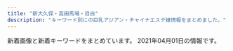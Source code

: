 ```yaml
---
title: "新大久保・高田馬場・目白"
description: "キーワード別にの巨乳アジアン・チャイナエステ嬢情報をまとめました。"
---
```


新着画像と新着キーワードをまとめています。
2021年04月01日の情報です。

<DmmAffiliateIns />
<KeywordTable
  shops={
    [
    {
        "url": "https://www.cocoro556.in/",
        "keywords": {
            "E": 1,
            "C": 21
        },
        "name": "COCORO",
        "station": "JR\u5927\u4e45\u4fdd\u99c5\u5317\u53e3",
        "img_links": [
            "https://www.cocoro556.in/img/material/p3_1_t1.png",
            "https://www.cocoro556.in/img/material/pd_st3.png",
            "https://www.cocoro556.in/img/girl/main/smain163122954962968a79edd4eae79b844b9988.jpg",
            "https://www.cocoro556.in/img/material/noimg_b.jpg",
            "https://www.cocoro556.in/img/material/pd_st2.png",
            "https://www.cocoro556.in/img/material/p2_t2_sub_m1_3.png",
            "https://www.cocoro556.in/img/material/photost3rev1.png",
            "https://www.cocoro556.in/img/girl/thumb/smain126142f85375ac3eb532582567360874d2d6.jpg",
            "https://www.cocoro556.in/img/girl/list/slist144346e3df3ff1cef1386c89c6ba9e9f72e.jpg",
            "https://www.cocoro556.in/img/material/pageheaderimg4.jpg",
            "https://www.cocoro556.in/img/girl/list/slist142b75436b0012f83588e08b8d8eb48c8c2.jpg",
            "https://www.cocoro556.in/img/girl/main/smain126142f85375ac3eb532582567360874d2d6.jpg",
            "https://www.cocoro556.in/img/camp/camp20210401.jpg",
            "https://www.cocoro556.in/img/material/gm3_rollout.png",
            "https://www.cocoro556.in/img/material/gm2_rollover.png",
            "https://www.cocoro556.in/img/material/leftinfo.png",
            "https://www.cocoro556.in/img/material/p6_t3_subt1.png",
            "https://www.cocoro556.in/img/material/gm3_rollover.png",
            "https://www.cocoro556.in/img/girl/list/slist146f806d031a1244ccfaa8b4d307f6ef6d7.jpg",
            "https://www.cocoro556.in/img/material/photost5.png",
            "https://www.cocoro556.in/img/material/gm5_rollout.png",
            "https://www.cocoro556.in/img/material/p2_t2_subt2.png",
            "https://www.cocoro556.in/img/material/p2_t2_subt4_m1.png",
            "https://www.cocoro556.in/img/material/p2_t2_sub_m1_2.png",
            "https://www.cocoro556.in/img/material/age_rollout.png",
            "https://www.cocoro556.in/img/girl/thumb/smain1543ab2e0ee9f9fde8103e9fe80e33b07761.jpg",
            "https://www.cocoro556.in/img/girl/list/slist149773ceed1a7cd35919e9c6866285fb943.jpg",
            "https://www.cocoro556.in/img/material/noimg_m.jpg",
            "https://www.cocoro556.in/img/girl/thumb/smain1461f806d031a1244ccfaa8b4d307f6ef6d7.jpg",
            "https://www.cocoro556.in/img/material/gm1_rollover.png",
            "https://www.cocoro556.in/img/material/top_t2.png",
            "https://www.cocoro556.in/img/material/photost7.png",
            "https://www.cocoro556.in/img/material/p2_t2.png",
            "https://www.cocoro556.in/img/girl/main/smain1441346e3df3ff1cef1386c89c6ba9e9f72e.jpg",
            "https://www.cocoro556.in/img/material/p6_t2.png",
            "https://www.cocoro556.in/img/material/top_t3_subt1.png",
            "https://www.cocoro556.in/img/girl/thumb/smain164135ee9e4407f412c3d2708030a189f1c0.jpg",
            "https://www.cocoro556.in/img/material/accminimgrev1.jpg",
            "https://www.cocoro556.in/img/material/photost2rev1.png",
            "https://www.cocoro556.in/img/girl/list/slist12642f85375ac3eb532582567360874d2d6.jpg",
            "https://www.cocoro556.in/img/material/pd_number.png",
            "https://www.cocoro556.in/img/girl/thumb/smain1442346e3df3ff1cef1386c89c6ba9e9f72e.jpg",
            "https://www.cocoro556.in/img/girl/thumb/smain1441346e3df3ff1cef1386c89c6ba9e9f72e.jpg",
            "https://www.cocoro556.in/img/material/photost4rev1.png",
            "https://www.cocoro556.in/img/material/p6_t1.png",
            "https://www.cocoro556.in/img/girl/main/smain1461f806d031a1244ccfaa8b4d307f6ef6d7.jpg",
            "https://www.cocoro556.in/img/material/p6_t3.png",
            "https://www.cocoro556.in/img/material/top_t3_imgrev1.jpg",
            "https://www.cocoro556.in/img/girl/thumb/smain1421b75436b0012f83588e08b8d8eb48c8c2.jpg",
            "https://www.cocoro556.in/img/girl/main/smain164135ee9e4407f412c3d2708030a189f1c0.jpg",
            "https://www.cocoro556.in/img/material/gm5_rollover.png",
            "https://www.cocoro556.in/img/girl/main/smain1421b75436b0012f83588e08b8d8eb48c8c2.jpg",
            "https://www.cocoro556.in/img/girl/thumb/smain126332fd72809eba38056753c1720b05d8d5.jpg",
            "https://www.cocoro556.in/img/material/p5_t1.png",
            "https://www.cocoro556.in/img/material/mobilesite.png",
            "https://www.cocoro556.in/img/girl/thumb/smain1462f806d031a1244ccfaa8b4d307f6ef6d7.jpg",
            "https://www.cocoro556.in/img/girl/thumb/smain1542a1f8e548a2959236fdd0e7abcde80ac7.jpg",
            "https://www.cocoro556.in/img/girl/thumb/smain1423ae12bc52cc115b3190fbe6a84a8ffa74.jpg",
            "https://www.cocoro556.in/img/girl/main/smain1541a1f8e548a2959236fdd0e7abcde80ac7.jpg",
            "https://www.cocoro556.in/img/material/top_t4.png",
            "https://www.cocoro556.in/img/girl/thumb/smain1491773ceed1a7cd35919e9c6866285fb943.jpg",
            "https://www.cocoro556.in/img/material/pd_st1.png",
            "https://www.cocoro556.in/img/material/photost1.png",
            "https://www.cocoro556.in/img/material/p2_t2_subt1.png",
            "https://www.cocoro556.in/img/material/gm2_rollout.png",
            "https://www.cocoro556.in/img/material/p3_t1.png",
            "https://www.cocoro556.in/img/material/p2_t2_subt5_m1.png",
            "https://www.cocoro556.in/img/material/p6_t2_subt1.png",
            "https://www.cocoro556.in/img/material/gm6_rollover.png",
            "https://www.cocoro556.in/img/material/p2_t2_subt4.png",
            "https://www.cocoro556.in/img/material/noimg_s.jpg",
            "https://www.cocoro556.in/img/girl/thumb/smain1422b75436b0012f83588e08b8d8eb48c8c2.jpg",
            "https://www.cocoro556.in/img/material/photost6.png",
            "https://www.cocoro556.in/img/material/p2_t2_sub_m1_1.png",
            "https://www.cocoro556.in/img/material/ftel.png",
            "https://www.cocoro556.in/img/material/pageheaderimg1.jpg",
            "https://www.cocoro556.in/img/material/gm1_rollout.png",
            "https://www.cocoro556.in/img/girl/list/slist16435ee9e4407f412c3d2708030a189f1c0.jpg",
            "https://www.cocoro556.in/img/girl/list/slist16322954962968a79edd4eae79b844b9988.jpg",
            "https://www.cocoro556.in/img/material/gm6_rollout.png",
            "https://www.cocoro556.in/img/camp/camp20200426sub.jpg",
            "https://www.cocoro556.in/img/girl/main/smain1491773ceed1a7cd35919e9c6866285fb943.jpg",
            "https://www.cocoro556.in/img/girl/thumb/smain126242f85375ac3eb532582567360874d2d6.jpg",
            "https://www.cocoro556.in/img/girl/thumb/smain14922dea5bdda380e76839c012ab24bd9f82.jpg",
            "https://www.cocoro556.in/img/girl/thumb/smain14634879628e490d1ecf1cd7a9d727569f95.jpg",
            "https://www.cocoro556.in/img/material/p2_t2_subt3.png",
            "https://www.cocoro556.in/img/girl/thumb/smain1443346e3df3ff1cef1386c89c6ba9e9f72e.jpg",
            "https://www.cocoro556.in/img/girl/thumb/smain1541a1f8e548a2959236fdd0e7abcde80ac7.jpg",
            "https://www.cocoro556.in/img/material/p2_t2_subt5.png",
            "https://www.cocoro556.in/img/material/top_t3.png",
            "https://www.cocoro556.in/img/material/gm4_rollout.png",
            "https://www.cocoro556.in/img/girl/list/slist154a1f8e548a2959236fdd0e7abcde80ac7.jpg",
            "https://www.cocoro556.in/img/material/pageheaderimg2.jpg",
            "https://www.cocoro556.in/img/material/pageheaderimg3.jpg",
            "https://www.cocoro556.in/img/material/p2_t2_subt5_m2.png",
            "https://www.cocoro556.in/img/girl/thumb/smain1493773ceed1a7cd35919e9c6866285fb943.jpg",
            "https://www.cocoro556.in/img/girl/thumb/smain163122954962968a79edd4eae79b844b9988.jpg",
            "https://www.cocoro556.in/img/material/top_t1.png"
        ]
    },
    {
        "station": "JR\u5927\u4e45\u4fdd\u99c5\u5317\u53e3",
        "url": "http://aes-treat.com/",
        "keywords": {
            "C": 35
        },
        "name": "Lovely Heart \u5927\u4e45\u4fdd\u5225\u9928",
        "img_links": [
            "http://aes-treat.com/img/ttl_sister.png",
            "http://aes-treat.com/scdl/staff/10941mb.jpg",
            "http://aes-treat.com/scdl/staff/11111mb.jpg",
            "http://aes-treat.com/img/system/campaign.jpg",
            "http://aes-treat.com/scdl/staff/11041.jpg",
            "http://aes-treat.com/scdl/staff/10842.jpg",
            "http://aes-treat.com/scdl/staff/10771.jpg",
            "http://aes-treat.com/scdl/staff/11101mb.jpg",
            "http://aes-treat.com/scdl/staff/10811.jpg",
            "http://aes-treat.com/scdl/staff/10891.jpg",
            "http://aes-treat.com/scdl/staff/10171.jpg",
            "http://aes-treat.com/pic/top2.jpg",
            "http://aes-treat.com/scdl/staff/11171mb.jpg",
            "http://aes-treat.com/scdl/staff/11121.jpg",
            "http://aes-treat.com/scdl/staff/11081.jpg",
            "http://aes-treat.com/scdl/staff/10721mb.jpg",
            "http://aes-treat.com/scdl/staff/11051mb.jpg",
            "http://aes-treat.com/img/ttl_mobile.jpg",
            "http://aes-treat.com/scdl/staff/11151mb.jpg",
            "http://aes-treat.com/scdl/staff/10811mb.jpg",
            "http://aes-treat.com/scdl/staff/10771mb.jpg",
            "http://aes-treat.com/scdl/staff/10861mb.jpg",
            "http://aes-treat.com/scdl/staff/11161mb.jpg",
            "http://aes-treat.com/scdl/staff/11131mb.jpg",
            "http://aes-treat.com/scdl/staff/10861.jpg",
            "http://aes-treat.com/scdl/staff/10721.jpg",
            "http://aes-treat.com/scdl/staff/10971.jpg",
            "http://aes-treat.com/img/ttl_attbnr.jpg",
            "http://aes-treat.com/scdl/staff/10171mb.jpg",
            "http://aes-treat.com/scdl/staff/11162.jpg",
            "http://aes-treat.com/scdl/staff/10681.jpg",
            "http://aes-treat.com/scdl/staff/10651mb.jpg",
            "http://aes-treat.com/img/ttl_staff.png",
            "http://aes-treat.com/scdl/staff/10651.jpg",
            "http://aes-treat.com/scdl/staff/10901mb.jpg",
            "http://aes-treat.com/pic/head.jpg",
            "http://aes-treat.com/scdl/staff/11131.jpg",
            "http://aes-treat.com/scdl/staff/11091mb.jpg",
            "http://aes-treat.com/img/ttl_nouka.jpg",
            "http://aes-treat.com/scdl/staff/11111.jpg",
            "http://aes-treat.com/scdl/staff/11101.jpg",
            "http://aes-treat.com/scdl/staff/11081mb.jpg",
            "http://aes-treat.com/scdl/staff/11051.jpg",
            "http://aes-treat.com/scdl/staff/10902.jpg",
            "http://aes-treat.com/scdl/staff/11041mb.jpg",
            "http://aes-treat.com/scdl/staff/10971mb.jpg",
            "http://aes-treat.com/scdl/staff/10941.jpg",
            "http://aes-treat.com/i/files/homeimg.jpg",
            "http://aes-treat.com/img/ttl_att.png",
            "http://aes-treat.com/scdl/staff/11151.jpg",
            "http://aes-treat.com/scdl/staff/11091.jpg",
            "http://aes-treat.com/scdl/staff/10981mb.jpg",
            "http://aes-treat.com/scdl/staff/10841.jpg",
            "http://aes-treat.com/scdl/staff/10841mb.jpg",
            "http://aes-treat.com/scdl/staff/11161.jpg",
            "http://aes-treat.com/scdl/staff/10891mb.jpg",
            "http://aes-treat.com/scdl/staff/10681mb.jpg",
            "http://aes-treat.com/scdl/staff/10972.jpg",
            "http://aes-treat.com/scdl/staff/11171.jpg",
            "http://aes-treat.com/pic/top1.jpg",
            "http://aes-treat.com/scdl/staff/10901.jpg",
            "http://aes-treat.com/scdl/staff/11121mb.jpg",
            "http://aes-treat.com/scdl/staff/10981.jpg"
        ]
    },
    {
        "station": "JR\u5927\u4e45\u4fdd\u99c5\u5317\u53e3",
        "img_links": [],
        "name": "Rabenda\u30fb\u30e9\u30d9\u30f3\u30c0\u30fc",
        "keywords": {},
        "url": "http://gogonoheya.ies.fun/"
    },
    {
        "name": "\u82b1",
        "url": "https://est-hana.com/",
        "img_links": [
            "https://est-hana.com/img/girl/pickup/pickup20141227182613.jpeg",
            "https://est-hana.com/img/material/day.png",
            "https://est-hana.com/img/material/massa_t1.png",
            "https://est-hana.com/img/material/detailwaku.png",
            "https://est-hana.com/img/material/massap3.jpg",
            "https://est-hana.com/img/whatnew/20200304.jpg",
            "https://est-hana.com/img/material/age.png",
            "https://est-hana.com/img/material/sys_etc.png",
            "https://est-hana.com/img/material/sys_option.png",
            "https://est-hana.com/img/girl/list/slist19053cc33bb85f739f63e84c2ae2c41c2eb.jpg",
            "https://est-hana.com/img/girl/main/s86_1.jpg",
            "https://est-hana.com/img/material/line1.png",
            "https://est-hana.com/img/girl/thumb/smain1911ec56c0d5cc68365ea11e2e52a40272d8.jpg",
            "https://est-hana.com/img/girl/thumb/smain1931e3a7504f14e2050f14cb6782d72bb46c.jpg",
            "https://est-hana.com/img/whatnew/20200401min60.jpg",
            "https://est-hana.com/img/material/gm2_rollout.png",
            "https://est-hana.com/img/girl/list/s173_face.jpg",
            "https://est-hana.com/img/girl/thumb/smain19725e2ed7efe2de621955e09d12295a13ee.jpg",
            "https://est-hana.com/img/material/staff_t1rev1.png",
            "https://est-hana.com/img/girl/pickup/topgirl20140510202547.png",
            "https://est-hana.com/img/girl/thumb/smain1871110bf62c88dcefca310cdc127f9b11f2.jpg",
            "https://est-hana.com/img/girl/pickup/topgirl20180908131653.png",
            "https://est-hana.com/img/girl/list/slist2012ba9beda1a19f1ba57dcc87485d57321.jpg",
            "https://est-hana.com/img/girl/list/sface19753ce52e0264e81a8a42e5d3c84dd833e.jpg",
            "https://est-hana.com/img/girl/list/slist187110f9d5212fd19d8b8410ec6bff294e6.jpg",
            "https://est-hana.com/img/girl/pickup/topgirl20141227182718.png",
            "https://est-hana.com/img/material/photorenew3.jpg",
            "https://est-hana.com/img/girl/pickup/topgirl20161016054301.png",
            "https://est-hana.com/img/girl/pickup/pickup20190227121102.jpg",
            "https://est-hana.com/img/girl/pickup/pickup20190121202926.jpg",
            "https://est-hana.com/img/girl/thumb/s139_1.jpg",
            "https://est-hana.com/img/girl/thumb/smain184249673a0eecbfdaab27d1a016ce6f4281.jpg",
            "https://est-hana.com/img/girl/thumb/s77_3.jpg",
            "https://est-hana.com/img/girl/list/s139_face.jpg",
            "https://est-hana.com/img/girl/list/s75_list.jpg",
            "https://est-hana.com/img/material/sframe2014.png",
            "https://est-hana.com/img/girl/list/slist18449673a0eecbfdaab27d1a016ce6f4281.jpg",
            "https://est-hana.com/img/material/photorenew1.jpg",
            "https://est-hana.com/img/material/sys_course1_rev2.png",
            "https://est-hana.com/img/girl/thumb/smain1913da4fa2da2e801312734721e1a44d8e19.jpg",
            "https://est-hana.com/img/material/photorenew2rev1.jpg",
            "https://est-hana.com/img/girl/thumb/s77_1.jpg",
            "https://est-hana.com/img/girl/main/smain1871110bf62c88dcefca310cdc127f9b11f2.jpg",
            "https://est-hana.com/img/girl/list/s139_list.jpg",
            "https://est-hana.com/img/material/massap5.jpg",
            "https://est-hana.com/img/girl/pickup/pickup20191214162524.jpg",
            "https://est-hana.com/img/material/top_twitter.png",
            "https://est-hana.com/img/girl/thumb/smain193281777917c863b2cd265723b9cb5a3c32.jpg",
            "https://est-hana.com/img/girl/thumb/smain1901e7f2a11706f93c08ab1eb76c57c0a501.jpg",
            "https://est-hana.com/img/girl/thumb/smain1902e7f2a11706f93c08ab1eb76c57c0a501.jpg",
            "https://est-hana.com/img/girl/list/slist19753ce52e0264e81a8a42e5d3c84dd833e.jpg",
            "https://est-hana.com/img/girl/thumb/s173_2.jpg",
            "https://est-hana.com/img/material/m4.png",
            "https://est-hana.com/img/girl/main/s139_1.jpg",
            "https://est-hana.com/img/girl/list/sface18449673a0eecbfdaab27d1a016ce6f4281.jpg",
            "https://est-hana.com/img/girl/thumb/s173_1.jpg",
            "https://est-hana.com/img/girl/main/s180_1.jpg",
            "https://est-hana.com/img/material/sys_course2_rev2.png",
            "https://est-hana.com/img/girl/list/s163_face.jpg",
            "https://est-hana.com/img/material/returnbtn.png",
            "https://est-hana.com/img/girl/list/s86_list.jpg",
            "https://est-hana.com/img/girl/list/s163_list.jpg",
            "https://est-hana.com/img/girl/list/slist8365230fc40840a020ba3ed47600db4b4a.jpg",
            "https://est-hana.com/img/material/month.png",
            "https://est-hana.com/img/girl/main/s163_1.jpg",
            "https://est-hana.com/img/material/top_t2.png",
            "https://est-hana.com/img/material/gm4_rollout.png",
            "https://est-hana.com/img/girl/list/s173_list.jpg",
            "https://est-hana.com/img/girl/thumb/smain1891e9ae2d8752cd8b9474ebd62df9909f9b.jpg",
            "https://est-hana.com/img/girl/list/s75_face.jpg",
            "https://est-hana.com/img/material/massap7.jpg",
            "https://est-hana.com/img/girl/list/sface199a8b144d9cbd006fc9dffdf23ad77de07.jpg",
            "https://est-hana.com/img/material/gm3_rollout.png",
            "https://est-hana.com/img/girl/thumb/s86_1.jpg",
            "https://est-hana.com/img/girl/thumb/smain2011f76f2060b2832bbbbc9d7dcf4a818dfe.jpg",
            "https://est-hana.com/img/girl/thumb/s180_1.jpg",
            "https://est-hana.com/img/girl/pickup/topgirl20140502225842.png",
            "https://est-hana.com/img/girl/list/s77_list.jpg",
            "https://est-hana.com/img/material/d1.png",
            "https://est-hana.com/img/girl/main/s77_1.jpg",
            "https://est-hana.com/img/girl/list/sface187386757ea62d773ca58e2457fc23b8e13.jpg",
            "https://est-hana.com/img/material/systme_t1.png",
            "https://est-hana.com/img/whatnew/20200401_mask.jpg",
            "https://est-hana.com/img/girl/list/s86_face.jpg",
            "https://est-hana.com/img/girl/pickup/topgirl20190528141109.png",
            "https://est-hana.com/img/girl/list/sface190e7f2a11706f93c08ab1eb76c57c0a501.jpg",
            "https://est-hana.com/img/girl/list/slist189e9ae2d8752cd8b9474ebd62df9909f9b.jpg",
            "https://est-hana.com/img/material/top_t2_img_rev2.jpg",
            "https://est-hana.com/img/girl/list/s88_list.jpg",
            "https://est-hana.com/img/girl/pickup/topgirl20180308214256.png",
            "https://est-hana.com/img/girl/thumb/s163_1.jpg",
            "https://est-hana.com/img/material/photorenew5.jpg",
            "https://est-hana.com/img/girl/main/smain1891e9ae2d8752cd8b9474ebd62df9909f9b.jpg",
            "https://est-hana.com/img/girl/main/s75_1.jpg",
            "https://est-hana.com/img/girl/pickup/pickup20181218104555.jpg",
            "https://est-hana.com/img/girl/pickup/pickup20190118192153.jpg",
            "https://est-hana.com/img/material/massap4.jpg",
            "https://est-hana.com/img/camp/camp20210401.png",
            "https://est-hana.com/img/material/top_t5.png",
            "https://est-hana.com/img/girl/list/sface201dc74ab8dea78d771771d5fda7bccc989.jpg",
            "https://est-hana.com/img/girl/list/slist191ec56c0d5cc68365ea11e2e52a40272d8.jpg",
            "https://est-hana.com/img/material/hosi5.png",
            "https://est-hana.com/img/girl/list/s77_face.jpg",
            "https://est-hana.com/img/material/w4.png",
            "https://est-hana.com/img/material/sys_course3_rev1.png",
            "https://est-hana.com/img/girl/thumb/smain197153ce52e0264e81a8a42e5d3c84dd833e.jpg",
            "https://est-hana.com/img/girl/thumb/s88_1.jpg",
            "https://est-hana.com/img/girl/list/s180_face.jpg",
            "https://est-hana.com/img/girl/main/smain1931e3a7504f14e2050f14cb6782d72bb46c.jpg",
            "https://est-hana.com/img/girl/main/s173_1.jpg",
            "https://est-hana.com/img/girl/main/smain1911ec56c0d5cc68365ea11e2e52a40272d8.jpg",
            "https://est-hana.com/img/girl/pickup/pickup20180830201105.jpg",
            "https://est-hana.com/img/girl/list/slist193a69a1a063a3159e298d18b691542266d.jpg",
            "https://est-hana.com/img/girl/pickup/pickup20190528135649.jpg",
            "https://est-hana.com/img/material/top_t6.png",
            "https://est-hana.com/img/material/gm5_rollout.png",
            "https://est-hana.com/img/girl/thumb/s75_1.jpg",
            "https://est-hana.com/img/girl/main/smain184149673a0eecbfdaab27d1a016ce6f4281.jpg",
            "https://est-hana.com/img/material/gm6_rollout.png",
            "https://est-hana.com/img/material/topflashimg1.jpg",
            "https://est-hana.com/img/material/accsess_station.png",
            "https://est-hana.com/img/material/gm1_rollout.png",
            "https://est-hana.com/img/girl/list/sface189e9ae2d8752cd8b9474ebd62df9909f9b.jpg",
            "https://est-hana.com/img/material/top_t4.png",
            "https://est-hana.com/img/material/top_t3.png",
            "https://est-hana.com/img/girl/thumb/smain18725b09cd881b1f036f9f4970616c10b474.jpg",
            "https://est-hana.com/img/girl/list/slist110d5ce8a5906e2cdaf90af47c9395e0dff.jpg",
            "https://est-hana.com/img/material/massap1.jpg",
            "https://est-hana.com/img/girl/list/slist199a8b144d9cbd006fc9dffdf23ad77de07.jpg",
            "https://est-hana.com/img/girl/thumb/smain184149673a0eecbfdaab27d1a016ce6f4281.jpg",
            "https://est-hana.com/img/girl/list/sface8365230fc40840a020ba3ed47600db4b4a.jpg",
            "https://est-hana.com/img/material/massap6.jpg",
            "https://est-hana.com/img/girl/thumb/smain1912da4fa2da2e801312734721e1a44d8e19.jpg",
            "https://est-hana.com/img/material/staffdetail_t1.png",
            "https://est-hana.com/img/material/hosi4.png",
            "https://est-hana.com/img/girl/pickup/pickup20180526173711.jpg",
            "https://est-hana.com/img/girl/main/smain1901e7f2a11706f93c08ab1eb76c57c0a501.jpg",
            "https://est-hana.com/img/material/systme_t2.png",
            "https://est-hana.com/img/girl/pickup/pickup20191208191053.jpg",
            "https://est-hana.com/img/girl/main/s88_1.jpg",
            "https://est-hana.com/img/material/massap2.jpg",
            "https://est-hana.com/img/girl/list/sface110404ef9fc79e2a0a04d64b621c22a0c77.jpg",
            "https://est-hana.com/img/girl/pickup/topgirl20180526173824.png",
            "https://est-hana.com/img/girl/main/smain197153ce52e0264e81a8a42e5d3c84dd833e.jpg",
            "https://est-hana.com/img/girl/pickup/pickup20190118192257.jpg",
            "https://est-hana.com/img/material/infopanel.png",
            "https://est-hana.com/img/girl/list/sface191ec56c0d5cc68365ea11e2e52a40272d8.jpg",
            "https://est-hana.com/img/girl/thumb/s77_2.jpg",
            "https://est-hana.com/img/material/photorenew4.jpg",
            "https://est-hana.com/img/material/staff_t1.png",
            "https://est-hana.com/img/girl/list/s180_list.jpg",
            "https://est-hana.com/img/girl/main/smain2011f76f2060b2832bbbbc9d7dcf4a818dfe.jpg",
            "https://est-hana.com/img/material/click_tel_btn.png",
            "https://est-hana.com/img/girl/list/s88_face.jpg",
            "https://est-hana.com/img/material/accsess_picter2.jpg",
            "https://est-hana.com/img/girl/list/sface193e3a7504f14e2050f14cb6782d72bb46c.jpg"
        ],
        "keywords": {
            "C": 39,
            "E": 5
        },
        "station": "JR\u5927\u4e45\u4fdd\u99c5\u5317\u53e3"
    },
    {
        "url": "http://angel.este.work/",
        "station": "JR\u9ad8\u7530\u99ac\u5834\u99c5",
        "keywords": {
            "C": 17,
            "D": 5,
            "83": 17,
            "E": 7,
            "86": 7,
            "95": 1,
            "87": 5
        },
        "name": "Angel",
        "img_links": [
            "http://angel.este.work/top-img04.png",
            "http://angel.este.work/2/uploadimg/1600260826.jpg",
            "http://angel.este.work/top-img01b.png",
            "http://angel.este.work/2/uploadimg/1616465485.jpg",
            "http://angel.este.work/tel_header.png",
            "http://angel.este.work/tel_footer.png",
            "http://angel.este.work/call.png",
            "http://angel.este.work/1.jpg",
            "http://angel.este.work/2/uploadimg/1616465524.jpg",
            "http://angel.este.work/4.jpg",
            "http://angel.este.work/top-img01a.png",
            "http://angel.este.work/2.jpg",
            "http://angel.este.work/top-img01.png",
            "http://angel.este.work/2/uploadimg/1599833697.jpg",
            "http://angel.este.work/3.jpg"
        ]
    },
    {
        "station": "JR\u9ad8\u7530\u99ac\u5834\u99c5\u65e9\u7a32\u7530\u53e3",
        "img_links": [
            "http://familiar.ests.jp/images/s_link.png",
            "http://familiar.ests.jp/images/staff_bj1s.png",
            "http://familiar.ests.jp/images/top.jpg",
            "http://familiar.ests.jp/images/s_staff.png",
            "http://familiar.ests.jp/photos/sites/33/2020/10/2020101409554799.jpg",
            "http://familiar.ests.jp/photos/sites/33/2019/07/2019073009094778.jpg",
            "http://familiar.ests.jp/images/acc.png",
            "http://familiar.ests.jp/photos/sites/33/2019/09/2019092318545965.jpg",
            "http://familiar.ests.jp/photos/sites/33/2019/09/2019092718570723.jpg",
            "http://familiar.ests.jp/images/bian.jpg",
            "http://familiar.ests.jp/images/news.png",
            "http://familiar.ests.jp/images/info.png",
            "http://familiar.ests.jp/images/service.jpg",
            "http://familiar.ests.jp/photos/sites/33/2020/10/2020101901153954.jpg",
            "http://familiar.ests.jp/images/s_service.png",
            "http://familiar.ests.jp/photos/sites/33/2019/09/2019092718554568.jpg",
            "http://familiar.ests.jp/images/staff_bj4s.png",
            "http://familiar.ests.jp/images/mobile.jpg",
            "http://familiar.ests.jp/images/nei_bj1.png"
        ],
        "keywords": {
            "86": 3,
            "83": 3,
            "C": 18
        },
        "url": "http://familiar.ests.jp/",
        "name": "\u99ac\u5834one"
    },
    {
        "name": "Lovely Heart",
        "keywords": {
            "C": 35
        },
        "img_links": [
            "http://aes-salon.com/scdl/staff/10661mb.jpg",
            "http://aes-salon.com/scdl/staff/10601mb.jpg",
            "http://aes-salon.com/scdl/staff/10561mb.jpg",
            "http://aes-salon.com/scdl/staff/10341.jpg",
            "http://aes-salon.com/pic/top1.jpg",
            "http://aes-salon.com/scdl/staff/10563.jpg",
            "http://aes-salon.com/scdl/staff/10411.jpg",
            "http://aes-salon.com/img/access/road1.jpg",
            "http://aes-salon.com/scdl/staff/10471mb.jpg",
            "http://aes-salon.com/scdl/staff/10461mb.jpg",
            "http://aes-salon.com/scdl/staff/10681mb.jpg",
            "http://aes-salon.com/scdl/staff/10091.jpg",
            "http://aes-salon.com/scdl/staff/10342.jpg",
            "http://aes-salon.com/scdl/staff/10641mb.jpg",
            "http://aes-salon.com/scdl/staff/10651.jpg",
            "http://aes-salon.com/scdl/staff/10651mb.jpg",
            "http://aes-salon.com/scdl/staff/10621mb.jpg",
            "http://aes-salon.com/scdl/staff/10291mb.jpg",
            "http://aes-salon.com/scdl/staff/10601.jpg",
            "http://aes-salon.com/scdl/staff/10502.jpg",
            "http://aes-salon.com/scdl/staff/10693.jpg",
            "http://aes-salon.com/scdl/staff/10121.jpg",
            "http://aes-salon.com/img/ttl_nouka.jpg",
            "http://aes-salon.com/scdl/staff/10291.jpg",
            "http://aes-salon.com/scdl/staff/10562.jpg",
            "http://aes-salon.com/scdl/staff/10621.jpg",
            "http://aes-salon.com/scdl/staff/10692.jpg",
            "http://aes-salon.com/scdl/staff/10412.jpg",
            "http://aes-salon.com/scdl/staff/10091mb.jpg",
            "http://aes-salon.com/scdl/staff/10082.jpg",
            "http://aes-salon.com/scdl/staff/10121mb.jpg",
            "http://aes-salon.com/scdl/staff/10641.jpg",
            "http://aes-salon.com/scdl/staff/10461.jpg",
            "http://aes-salon.com/img/ttl_sister.png",
            "http://aes-salon.com/img/access/roaddm.png",
            "http://aes-salon.com/scdl/staff/10511.jpg",
            "http://aes-salon.com/pic/top2.jpg",
            "http://aes-salon.com/img/ttl_staff.png",
            "http://aes-salon.com/scdl/staff/10441mb.jpg",
            "http://aes-salon.com/scdl/staff/10351.jpg",
            "http://aes-salon.com/scdl/staff/10341mb.jpg",
            "http://aes-salon.com/scdl/staff/10292.jpg",
            "http://aes-salon.com/scdl/staff/10511mb.jpg",
            "http://aes-salon.com/scdl/staff/10092.jpg",
            "http://aes-salon.com/pic/head.jpg",
            "http://aes-salon.com/scdl/staff/10501mb.jpg",
            "http://aes-salon.com/scdl/staff/10472.jpg",
            "http://aes-salon.com/scdl/staff/10602.jpg",
            "http://aes-salon.com/img/ttl_attbnr.jpg",
            "http://aes-salon.com/scdl/staff/10411mb.jpg",
            "http://aes-salon.com/scdl/staff/10591mb.jpg",
            "http://aes-salon.com/img/access/road3.jpg",
            "http://aes-salon.com/scdl/staff/10561.jpg",
            "http://aes-salon.com/scdl/staff/10671mb.jpg",
            "http://aes-salon.com/img/ttl_bekan.jpg",
            "http://aes-salon.com/scdl/staff/10631.jpg",
            "http://aes-salon.com/img/access/road2.jpg",
            "http://aes-salon.com/scdl/staff/10471.jpg",
            "http://aes-salon.com/scdl/staff/10691mb.jpg",
            "http://aes-salon.com/scdl/staff/10081mb.jpg",
            "http://aes-salon.com/scdl/staff/10501.jpg",
            "http://aes-salon.com/img/ttl_att.png",
            "http://aes-salon.com/scdl/staff/10571.jpg",
            "http://aes-salon.com/scdl/staff/10691.jpg",
            "http://aes-salon.com/scdl/staff/10122.jpg",
            "http://aes-salon.com/scdl/staff/10681.jpg",
            "http://aes-salon.com/scdl/staff/10592.jpg",
            "http://aes-salon.com/img/access/road4.jpg",
            "http://aes-salon.com/scdl/staff/10661.jpg",
            "http://aes-salon.com/img/ttl_mobile.jpg",
            "http://aes-salon.com/img/system/campaign.jpg",
            "http://aes-salon.com/scdl/staff/10462.jpg",
            "http://aes-salon.com/scdl/staff/10671.jpg",
            "http://aes-salon.com/scdl/staff/10081.jpg",
            "http://aes-salon.com/scdl/staff/10631mb.jpg",
            "http://aes-salon.com/scdl/staff/10083.jpg",
            "http://aes-salon.com/scdl/staff/10694.jpg",
            "http://aes-salon.com/scdl/staff/10571mb.jpg",
            "http://aes-salon.com/scdl/staff/10591.jpg",
            "http://aes-salon.com/i/files/homeimg.jpg",
            "http://aes-salon.com/scdl/staff/10441.jpg",
            "http://aes-salon.com/scdl/staff/10351mb.jpg"
        ],
        "url": "http://aes-salon.com/",
        "station": "JR\u5927\u4e45\u4fdd\u99c5\u5317\u53e3"
    },
    {
        "keywords": {
            "86": 4,
            "C": 3,
            "88": 3,
            "E": 2,
            "D": 2
        },
        "img_links": [
            "http://www.aromaonly1.com/images/index_07.jpg",
            "http://www.aromaonly1.com/images/link_10.jpg",
            "http://www.aromaonly1.com/uploads/66dc68de1f9c001b6f15d52303314efc.jpg",
            "http://www.aromaonly1.com/images/index_08.jpg",
            "http://www.aromaonly1.com/uploads/c24b4a66b959c50d941c227e2167e47a.jpg",
            "http://www.aromaonly1.com/uploads/18799c1985ca7d1cd026808323ec51c2.jpg",
            "http://www.aromaonly1.com/images/index_12.jpg",
            "http://www.aromaonly1.com/images/interior_10.jpg",
            "http://www.aromaonly1.com/uploads/2f5941103973429d3981087968a845a3.jpg",
            "http://www.aromaonly1.com/uploads/ac75f516de3602f2ed5de1d9e2383a35.jpg",
            "http://www.aromaonly1.com/images/girls_10.jpg",
            "http://www.aromaonly1.com/images/index_19.jpg",
            "http://www.aromaonly1.com/images/index_02.jpg",
            "http://www.aromaonly1.com/images/index_17.jpg",
            "http://www.aromaonly1.com/my_work/images/pic1.png",
            "http://www.aromaonly1.com/images/index_15.jpg",
            "http://www.aromaonly1.com/uploads/5f4083d49285cbe64774b1bd70e86150.jpg",
            "http://www.aromaonly1.com/uploads/015cba9c432d730d26583fe998534fa6.jpg",
            "http://www.aromaonly1.com/images/fanhui.png",
            "http://www.aromaonly1.com/images/index_06.jpg",
            "http://www.aromaonly1.com/images/index_18.jpg",
            "http://www.aromaonly1.com/uploads/8e9e8b4d89b256773f17dff61368328c.jpg",
            "http://www.aromaonly1.com/images/service_11.jpg",
            "http://www.aromaonly1.com/images/index_21.jpg",
            "http://www.aromaonly1.com/images/index_20.jpg",
            "http://www.aromaonly1.com/uploads/56e94a67d1aa4ea89d5f2064a387ab96.jpg",
            "http://www.aromaonly1.com/uploads/b43afdf6c0db7020b472f89b05664984.jpg",
            "http://www.aromaonly1.com/images/index_03.jpg",
            "http://www.aromaonly1.com/images/index_01.jpg",
            "http://www.aromaonly1.com/images/index_11.jpg",
            "http://www.aromaonly1.com/images/index_16.jpg",
            "http://www.aromaonly1.com/uploads/0d74a4af5e268e3562daa56048c13906.jpg",
            "http://www.aromaonly1.com/uploads/39a20c0f1405de5aa73fad53492e41be.jpg",
            "http://www.aromaonly1.com/uploads/e01fa669285bc99ba782abfd90a08bb2.jpg",
            "http://www.aromaonly1.com/images/index_04.jpg",
            "http://www.aromaonly1.com/images/service_10.jpg",
            "http://www.aromaonly1.com/images/aromaonly1_468x60.png",
            "http://www.aromaonly1.com/uploads/3e6ede4dd71b9611bfc0fc01fff82057.jpg",
            "http://www.aromaonly1.com/images/index_14.jpg",
            "http://www.aromaonly1.com/images/index_05.jpg"
        ],
        "url": "http://www.aromaonly1.com/",
        "name": "NEW ONLY ONE",
        "station": "JR\u9ad8\u7530\u99ac\u5834\u99c5"
    },
    {
        "url": "http://www.enchuen.com/",
        "img_links": [
            "http://www.enchuen.com/images/h2_instagam.png",
            "http://www.enchuen.com/images/ban-tel.png",
            "http://www.enchuen.com/images/mess_footer.png",
            "http://www.enchuen.com/images/btn_gnavi05_no.png",
            "http://www.enchuen.com/images/pickmessage01.png",
            "http://www.enchuen.com/images/img_slider01.png",
            "http://www.enchuen.com/images/top_slider3.jpg",
            "http://www.enchuen.com/images/h2_information.png",
            "http://www.enchuen.com/images/therapist_yume_s.jpg",
            "http://www.enchuen.com/images/interior01.jpg",
            "http://www.enchuen.com/images/h2_alliancegide2.png",
            "http://www.enchuen.com/images/interior04_s.jpg",
            "http://www.enchuen.com/images/h2_linkban.png",
            "http://www.enchuen.com/images/img_service04.png",
            "http://www.enchuen.com/images/btn_gnavi02_no.png",
            "http://www.enchuen.com/images/mail_header.png",
            "http://www.enchuen.com/images/img_service06.png",
            "http://www.enchuen.com/images/interior03_s.jpg",
            "http://www.enchuen.com/images/h2_servicecontents.png",
            "http://www.enchuen.com/images/img_aromaoil.png",
            "http://www.enchuen.com/images/img_comimgsoon.jpg",
            "http://www.enchuen.com/images/icon_eng.png",
            "http://www.enchuen.com/images/therapist_kaori_s.jpg",
            "http://www.enchuen.com/images/img_service05.png",
            "http://www.enchuen.com/images/tel_header.png",
            "http://www.enchuen.com/images/therapist_kaori.jpg",
            "http://www.enchuen.com/images/a_qa.png",
            "http://www.enchuen.com/images/therapist_yona_s.jpg",
            "http://www.enchuen.com/images/interior02.jpg",
            "http://www.enchuen.com/images/interior03.jpg",
            "http://www.enchuen.com/images/img_service02.png",
            "http://www.enchuen.com/images/btn_gnavi03_no.png",
            "http://www.enchuen.com/images/h2_alliancegide.png",
            "http://www.enchuen.com/images/h2_link01.png",
            "http://www.enchuen.com/images/h2_twitter.png",
            "http://www.enchuen.com/images/interior02_s.jpg",
            "http://www.enchuen.com/images/top_slider2.jpg",
            "http://www.enchuen.com/images/interior04.jpg",
            "http://www.enchuen.com/images/ins_header.png",
            "http://www.enchuen.com/images/h2_alltherapist.png",
            "http://www.enchuen.com/images/img_slider02.png",
            "http://www.enchuen.com/images/therapist_noa.jpg",
            "http://www.enchuen.com/images/top_slider6.jpg",
            "http://www.enchuen.com/images/tw_header.png",
            "http://www.enchuen.com/images/img_service03.png",
            "http://www.enchuen.com/images/pagetop.png",
            "http://www.enchuen.com/images/top_slider1.jpg",
            "http://www.enchuen.com/images/top_slider4.jpg",
            "http://www.enchuen.com/images/btn_gnavi06_no.png",
            "http://www.enchuen.com/images/top_slider5.jpg",
            "http://www.enchuen.com/images/therapist_yona.jpg",
            "http://www.enchuen.com/images/img_slider03.png",
            "http://www.enchuen.com/images/img_service01.png",
            "http://www.enchuen.com/images/interior01_s.jpg",
            "http://www.enchuen.com/images/btn_gnavi01_no.png",
            "http://www.enchuen.com/images/ins_footer.png",
            "http://www.enchuen.com/images/q_qa.png",
            "http://www.enchuen.com/images/therapist_noa_s.jpg",
            "http://www.enchuen.com/images/icon_chi.png",
            "http://www.enchuen.com/images/img_service07.png",
            "http://www.enchuen.com/images/h2_contact.png",
            "http://www.enchuen.com/images/tw_footer.png",
            "http://www.enchuen.com/images/therapist_yume.jpg",
            "http://www.enchuen.com/images/h2_qa.png",
            "http://www.enchuen.com/images/btn_gnavi04_no.png"
        ],
        "station": "JR\u65b0\u5927\u4e45\u4fdd\u99c5",
        "keywords": {
            "C": 4
        },
        "name": "\u7e01\u4e2d\u7e01\uff5e\u3048\u3093\u3061\u3085\u3046\u3048\u3093\uff5e"
    },
    {
        "station": "JR\u65b0\u5927\u4e45\u4fdd\u99c5",
        "keywords": {},
        "name": "\u6708\u306e\u82b1",
        "url": "https://tsukinohana88.wixsite.com/index",
        "img_links": [
            "https://static.wixstatic.com/media/80a184_9dc0d14b20d54a71a6cb9f57217e8a32~mv2.png",
            "https://static.wixstatic.com/media/71aabe_7fde48e91203411687f75bf66049b810~mv2.jpg",
            "https://static.wixstatic.com/media/80a184_126746405a7f40f191a12f71b777ea41~mv2.png",
            "https://static.wixstatic.com/media/71aabe_595c6eb6f67c4a098580c4aa868223d6~mv2.jpg",
            "https://static.wixstatic.com/media/80a184_5208b825bc574a8e8c38cfed61640f7b~mv2.png",
            "https://static.wixstatic.com/media/80a184_d4b6882709484eb495b72b4fd6a52481~mv2.png",
            "https://static.wixstatic.com/media/80a184_e559d78a6dc94757946448f2405d903b~mv2.jpg",
            "https://static.wixstatic.com/media/80a184_60e3e10d71c6473ca82f313fefc49773~mv2.png",
            "https://static.wixstatic.com/media/80a184_6f8a99a76cfa4e8cb6871f8cdc4667f5~mv2.png",
            "https://static.wixstatic.com/media/80a184_82935849944c46ee915c04bfe2e9b3cb~mv2.jpeg",
            "https://static.wixstatic.com/media/80a184_b70a2c117ac542f79ec2a2014b642be4~mv2.png",
            "https://static.wixstatic.com/media/80a184_591f50f34faa42e6b9492a8d9157c96f~mv2.png",
            "https://static.wixstatic.com/media/80a184_18f60081ea1047b0a35a349e1c4155f8~mv2.jpg",
            "https://static.wixstatic.com/media/80a184_badd496c271c4b31b8258ef657e73a1c~mv2.jpg"
        ]
    },
    {
        "name": "\u7652\u3057\u306e\u51fa\u4f1a\u3044",
        "keywords": {},
        "url": "http://p-aroma.work/",
        "station": "JR\u5927\u4e45\u4fdd\u99c5\u5317\u53e3",
        "img_links": [
            "http://p-aroma.work/images/s1.png",
            "http://p-aroma.work/img/rina1.png",
            "http://p-aroma.work/images/staff_t.png",
            "http://p-aroma.work/images/6.jpg",
            "http://p-aroma.work/images/head.jpg",
            "http://p-aroma.work/images/7.jpg",
            "http://p-aroma.work/img/kasumi1.png",
            "http://p-aroma.work/images/interior_t.png",
            "http://p-aroma.work/img/mirai1.png",
            "http://p-aroma.work/images/mobile.jpg",
            "http://p-aroma.work/images/int2.png",
            "http://p-aroma.work/images/tel.jpg",
            "http://p-aroma.work/images/sys.png",
            "http://p-aroma.work/images/int1.png",
            "http://p-aroma.work/images/4.jpg",
            "http://p-aroma.work/img/ayaka1.png",
            "http://p-aroma.work/images/s2.jpg",
            "http://p-aroma.work/staff/kasumi.jpg",
            "http://p-aroma.work/img/mayu1.png",
            "http://p-aroma.work/staff/mirai.jpg",
            "http://p-aroma.work/staff/mayu.jpg",
            "http://p-aroma.work/images/3.jpg",
            "http://p-aroma.work/img/haru1.png",
            "http://p-aroma.work/images/1.jpg",
            "http://p-aroma.work/staff/ayaka.jpg",
            "http://p-aroma.work/staff/rina.jpg",
            "http://p-aroma.work/images/news.jpg",
            "http://p-aroma.work/images/s1.jpg",
            "http://p-aroma.work/images/2.jpg",
            "http://p-aroma.work/staff/haru.jpg"
        ]
    },
    {
        "url": "http://milk.tyo.cm/",
        "station": "JR\u5927\u4e45\u4fdd\u99c5\u5357\u53e3",
        "keywords": {},
        "name": "\u30df\u30eb\u30af",
        "img_links": []
    },
    {
        "name": "\u697d\u5712",
        "img_links": [
            "http://massage-1.net/images/top/top_04.jpg",
            "http://massage-1.net/images/home/top.jpg",
            "http://massage-1.net/images/staff_image/staf_05a.jpg",
            "http://massage-1.net/images/top/top_06.jpg",
            "http://massage-1.net/images/page_top.png",
            "http://massage-1.net/images/top/top_08.png",
            "http://massage-1.net/images/top/top_02.jpg",
            "http://massage-1.net/images/top/top_05.jpg",
            "http://massage-1.net/images/top/top_03.jpg",
            "http://massage-1.net/images/top/top_01.jpg"
        ],
        "station": "JR\u9ad8\u7530\u99ac\u5834\u99c5\u65e9\u7a32\u7530\u53e3",
        "keywords": {},
        "url": "http://massage-1.net/"
    },
    {
        "keywords": {},
        "url": "http://www.china-es.info/",
        "img_links": [
            "http://www.china-es.info/images/menu/top.jpg",
            "http://www.china-es.info/images/menu/staff.jpg",
            "http://www.china-es.info/images/head.jpg",
            "http://www.china-es.info/images/sys2.jpg",
            "http://www.china-es.info/images/sys1.jpg",
            "http://www.china-es.info/img/hibiki1.jpg",
            "http://www.china-es.info/img/ringo1.jpg",
            "http://www.china-es.info/images/rec2.jpg",
            "http://www.china-es.info/images/interior_t.jpg",
            "http://www.china-es.info/images/int1.jpg",
            "http://www.china-es.info/images/mobile.jpg",
            "http://www.china-es.info/images/top.jpg",
            "http://www.china-es.info/img/nana1.jpg",
            "http://www.china-es.info/images/news.jpg",
            "http://www.china-es.info/images/int2.jpg",
            "http://www.china-es.info/images/sys3.jpg",
            "http://www.china-es.info/images/int3.jpg",
            "http://www.china-es.info/images/menu/interior.jpg",
            "http://www.china-es.info/img/nana2.jpg",
            "http://www.china-es.info/images/staff_t.jpg",
            "http://www.china-es.info/images/rec1.jpg",
            "http://www.china-es.info/images/int4.jpg"
        ],
        "name": "Honey At Home \u30cf\u30cb\u30fc\u30a2\u30c3\u30c8\u30db\u30fc\u30e0",
        "station": "JR\u9ad8\u7530\u99ac\u5834\u99c5\u65e9\u7a32\u7530\u53e3"
    },
    {
        "keywords": {},
        "url": "http://esthe.top/",
        "name": "RAN\uff5e\u30e9\u30f3\uff5e",
        "station": "JR\u9ad8\u7530\u99ac\u5834\u99c5\u6771\u53e3",
        "img_links": [
            "http://esthe.top/images/staff_images/staff_04a.jpg",
            "http://esthe.top/images/room_images/index-02.jpg",
            "http://esthe.top/images/room_images/gallery-02.jpg",
            "http://esthe.top/images/room_images/index-01.jpg",
            "http://esthe.top/images/acs_ima/access-02.jpg",
            "http://esthe.top/images/demo/slider/images/slide2.png",
            "http://esthe.top/images/an_2_04.jpg",
            "http://esthe.top/images/acs_ima/access-04.jpg",
            "http://esthe.top/images/staff_images/staff_07b.jpg",
            "http://esthe.top/images/an_1_02.jpg",
            "http://esthe.top/images/staff_images/staff_012a.jpg",
            "http://esthe.top/images/an_2_02.jpg",
            "http://esthe.top/images/room_images/gallery-03.jpg",
            "http://esthe.top/images/acs_ima/access-03.jpg",
            "http://esthe.top/images/demo/slider/tooltips/slide4.png",
            "http://esthe.top/images/staff_images/staff_09b.jpg",
            "http://esthe.top/images/an_2_07.jpg",
            "http://esthe.top/images/an_1_07.jpg",
            "http://esthe.top/images/staff_images/staff_01b.jpg",
            "http://esthe.top/images/demo/slider/images/slide3.png",
            "http://esthe.top/images/demo/slider/images/slide5.png",
            "http://esthe.top/images/staff_images/staff_010a.jpg",
            "http://esthe.top/images/room_images/gallery-04.jpg",
            "http://esthe.top/images/Bottom_01.jpg",
            "http://esthe.top/images/an_2_03.jpg",
            "http://esthe.top/images/demo/slider/images/slide1.png",
            "http://esthe.top/images/an_1_03.jpg",
            "http://esthe.top/images/an_1_04.jpg",
            "http://esthe.top/images/an_2_06.jpg",
            "http://esthe.top/images/staff_images/staff_010b.jpg",
            "http://esthe.top/images/demo/slider/tooltips/slide2.png",
            "http://esthe.top/images/staff_images/staff_04b.jpg",
            "http://esthe.top/images/an_1_06.jpg",
            "http://esthe.top/images/demo/slider/tooltips/slide3.png",
            "http://esthe.top/images/Bottom_02.jpg",
            "http://esthe.top/images/demo/slider/images/slide4.png",
            "http://esthe.top/images/staff_images/staff_01a.jpg",
            "http://esthe.top/images/room_images/gallery-05.jpg",
            "http://esthe.top/images/an_1_05.jpg",
            "http://esthe.top/images/acs_ima/access-01.jpg",
            "http://esthe.top/images/demo/slider/tooltips/slide1.png",
            "http://esthe.top/images/staff_images/staff_07a.jpg",
            "http://esthe.top/images/room_images/gallery-01.jpg",
            "http://esthe.top/images/demo/slider/tooltips/slide5.png",
            "http://esthe.top/images/room_images/gallery-06.jpg",
            "http://esthe.top/images/QRcode.jpg",
            "http://esthe.top/images/an_2_05.jpg",
            "http://esthe.top/images/staff_images/staff_09a.jpg"
        ]
    },
    {
        "station": "JR\u65b0\u5927\u4e45\u4fdd\u99c5",
        "img_links": [
            "http://familiar.tyo.cm/images/s_news.jpg",
            "http://familiar.tyo.cm/photos/sites/37/2018/12/2018121903013346.jpg",
            "http://familiar.tyo.cm/images/tel.png",
            "http://familiar.tyo.cm/photos/sites/37/2019/03/2019032406115598.jpg",
            "http://familiar.tyo.cm/photos/sites/37/2019/03/2019032406115491.jpg",
            "http://familiar.tyo.cm/photos/sites/37/2019/11/2019112902341792.jpg",
            "http://familiar.tyo.cm/photos/sites/37/2019/03/2019032406115451.jpg",
            "http://familiar.tyo.cm/photos/sites/37/2019/10/2019100304481325.jpg",
            "http://familiar.tyo.cm/photos/sites/37/2019/12/2019120502264671.jpg",
            "http://familiar.tyo.cm/photos/sites/37/2019/06/2019061502562798.jpg",
            "http://familiar.tyo.cm/photos/sites/37/2019/06/201906040617136.jpg",
            "http://familiar.tyo.cm/photos/sites/37/2019/11/2019110802115992.jpg",
            "http://familiar.tyo.cm/images/s_link.jpg",
            "http://familiar.tyo.cm/photos/sites/37/2019/10/2019102502193826.jpg",
            "http://familiar.tyo.cm/photos/sites/37/2019/10/2019102408541458.jpg",
            "http://familiar.tyo.cm/photos/sites/37/2019/03/2019031806471671.jpg",
            "http://familiar.tyo.cm/photos/sites/37/2019/03/2019032406115311.jpg",
            "http://familiar.tyo.cm/photos/sites/37/2019/12/201912130833132.jpg",
            "http://familiar.tyo.cm/photos/sites/37/2019/06/2019060406161857.jpg",
            "http://familiar.tyo.cm/photos/sites/37/2019/10/2019102502193551.jpg",
            "http://familiar.tyo.cm/photos/sites/37/2019/12/2019120401354980.jpg",
            "http://familiar.tyo.cm/photos/sites/37/2019/11/2019112002511160.jpg",
            "http://familiar.tyo.cm/photos/sites/37/2019/09/2019090503385014.jpg",
            "http://familiar.tyo.cm/images/mobile.jpg",
            "http://familiar.tyo.cm/photos/sites/37/2019/06/2019061502562797.jpg",
            "http://familiar.tyo.cm/photos/sites/37/2019/12/2019120401354873.jpg",
            "http://familiar.tyo.cm/images/top.png",
            "http://familiar.tyo.cm/photos/sites/37/2019/03/2019032406115440.jpg",
            "http://familiar.tyo.cm/images/s_staff.jpg",
            "http://familiar.tyo.cm/photos/sites/37/2019/06/2019062210030384.jpg",
            "http://familiar.tyo.cm/photos/sites/37/2019/12/2019120401355046.jpg",
            "http://familiar.tyo.cm/photos/sites/37/2019/06/2019061502562745.jpg",
            "http://familiar.tyo.cm/photos/sites/37/2019/06/2019060406241084.jpg",
            "http://familiar.tyo.cm/images/1.png",
            "http://familiar.tyo.cm/photos/sites/37/2019/03/2019032406115312.jpg",
            "http://familiar.tyo.cm/photos/sites/37/2019/03/2019032406115446.jpg",
            "http://familiar.tyo.cm/photos/sites/37/2019/09/201909270657496.jpg",
            "http://familiar.tyo.cm/photos/sites/37/2018/12/2018121903022968.jpg"
        ],
        "url": "http://familiar.tyo.cm/",
        "name": "Familiar\u30fb\u30d5\u30a1\u30df\u30ea\u30fc\u30a2",
        "keywords": {
            "87": 52,
            "D": 133,
            "88": 20,
            "C": 2,
            "E": 27,
            "83": 6,
            "86": 71,
            "85": 13
        }
    },
    {
        "keywords": {},
        "station": "JR\u9ad8\u7530\u99ac\u5834\u99c5\u65e9\u7a32\u7530\u53e3",
        "name": "\u98a8\u96c5\u5802 \uff5e\u3075\u3046\u304c\u3069\u3046\uff5e",
        "img_links": [
            "http://www.kity.work/images/staff_t.jpg",
            "http://www.kity.work/staff/aoi.jpg",
            "http://www.kity.work/images/tel.jpg",
            "http://www.kity.work/images/s2.jpg",
            "http://www.kity.work/images/7.jpg",
            "http://www.kity.work/staff/erina.jpg",
            "http://www.kity.work/images/interior_t.jpg",
            "http://www.kity.work/images/head.jpg",
            "http://www.kity.work/images/ac2.jpg",
            "http://www.kity.work/img/nana1.jpg",
            "http://www.kity.work/img/yuka2.jpg",
            "http://www.kity.work/images/int2.jpg",
            "http://www.kity.work/images/sys.jpg",
            "http://www.kity.work/images/int1.jpg",
            "http://www.kity.work/img/sara2.jpg",
            "http://www.kity.work/images/6.jpg",
            "http://www.kity.work/staff/yuka.jpg",
            "http://www.kity.work/img/aoi2.jpg",
            "http://www.kity.work/img/erina2.jpg",
            "http://www.kity.work/images/3.jpg",
            "http://www.kity.work/images/5.jpg",
            "http://www.kity.work/img/yuka1.jpg",
            "http://www.kity.work/img/sara1.jpg",
            "http://www.kity.work/images/1.jpg",
            "http://www.kity.work/images/news.jpg",
            "http://www.kity.work/images/s1.jpg",
            "http://www.kity.work/staff/nana.jpg",
            "http://www.kity.work/images/up.jpg",
            "http://www.kity.work/img/erina1.jpg",
            "http://www.kity.work/images/s1.png",
            "http://www.kity.work/img/aoi1.jpg",
            "http://www.kity.work/staff/sara.jpg",
            "http://www.kity.work/images/tg.jpg"
        ],
        "url": "http://www.kity.work/"
    },
    {
        "station": "\u65b0\u5927\u4e45\u4fdd\u99c5",
        "url": "http://www.e-candy.work/",
        "keywords": {},
        "img_links": [
            "http://www.e-candy.work/img/ai1.jpg",
            "http://www.e-candy.work/img/miki1.jpg",
            "http://www.e-candy.work/images/int1.png",
            "http://www.e-candy.work/images/tel.jpg",
            "http://www.e-candy.work/images/sys3.png",
            "http://www.e-candy.work/images/int2.png",
            "http://www.e-candy.work/images/head.jpg",
            "http://www.e-candy.work/images/mobile.jpg",
            "http://www.e-candy.work/images/1.jpg",
            "http://www.e-candy.work/img/aya1.jpg",
            "http://www.e-candy.work/images/3.jpg",
            "http://www.e-candy.work/img/yui1.jpg",
            "http://www.e-candy.work/images/newface.png",
            "http://www.e-candy.work/images/sys2.jpg",
            "http://www.e-candy.work/images/staff_t.png",
            "http://www.e-candy.work/images/sys1.jpg",
            "http://www.e-candy.work/images/s1.png",
            "http://www.e-candy.work/images/7.jpg",
            "http://www.e-candy.work/images/news.jpg",
            "http://www.e-candy.work/img/rina1.jpg",
            "http://www.e-candy.work/images/8.jpg",
            "http://www.e-candy.work/img/haruka1.jpg",
            "http://www.e-candy.work/images/6.jpg",
            "http://www.e-candy.work/images/interior_t.png",
            "http://www.e-candy.work/images/5.jpg",
            "http://www.e-candy.work/img/nana1.jpg",
            "http://www.e-candy.work/images/info.png",
            "http://www.e-candy.work/images/4.jpg"
        ],
        "name": "Lui\uff5e\u30eb\u30a4\uff5e"
    },
    {
        "keywords": {
            "87": 4,
            "D": 1,
            "88": 2,
            "C": 6,
            "89": 1
        },
        "station": "JR\u9ad8\u7530\u99ac\u5834\u99c5\u65e9\u7a32\u7530\u53e3",
        "url": "http://www.y-rlx.site/",
        "img_links": [
            "http://www.y-rlx.site/images/index_02.jpg",
            "http://www.y-rlx.site/images/upload/thumb/3cdd5cf63d4b2ca9.jpg",
            "http://www.y-rlx.site/girl/05.jpg",
            "http://www.y-rlx.site/images/info.jpg",
            "http://www.y-rlx.site/images/upload/thumb/117cc02414cb58fe.jpg",
            "http://www.y-rlx.site/images/index_05.jpg",
            "http://www.y-rlx.site/images/card.jpg",
            "http://www.y-rlx.site/images/index_10.jpg",
            "http://www.y-rlx.site/images/upload/thumb/7ec52ffef2544273.jpg",
            "http://www.y-rlx.site/images/upload/thumb/a3dc59474308193e.jpg",
            "http://www.y-rlx.site/images/index_08.jpg",
            "http://www.y-rlx.site/images/staff_09.jpg",
            "http://www.y-rlx.site/images/index_06.jpg",
            "http://www.y-rlx.site/images/index_13.jpg",
            "http://www.y-rlx.site/images/index_07.jpg",
            "http://www.y-rlx.site/girl/04.jpg",
            "http://www.y-rlx.site/images/upload/thumb/2c7fdde9ad97892b.jpg",
            "http://www.y-rlx.site/images/rec_09.jpg",
            "http://y-rlx.site/images/index_07.jpg",
            "http://www.y-rlx.site/images/index_09.jpg",
            "http://www.y-rlx.site/images/upload/thumb/0d7b4714c8aced28.jpg",
            "http://www.y-rlx.site/images/index_18.jpg",
            "http://www.y-rlx.site/images/upload/thumb/0776a8acf9219785.jpg",
            "http://www.y-rlx.site/girl/01.jpg",
            "http://www.y-rlx.site/images/index_15.jpg",
            "http://www.y-rlx.site/images/index_04.jpg",
            "http://www.y-rlx.site/images/upload/thumb/7ef0dbd713e60157.jpg",
            "http://www.y-rlx.site/images/index_20.jpg",
            "http://www.y-rlx.site/girl/03.jpg",
            "http://www.y-rlx.site/girl/02.jpg",
            "http://www.y-rlx.site/images/upload/thumb/e0a26e58e17a1416.jpg",
            "http://www.y-rlx.site/images/index_11.jpg",
            "http://www.y-rlx.site/images/rec.jpg",
            "http://www.y-rlx.site/images/index_01.jpg",
            "http://www.y-rlx.site/images/index_03.jpg",
            "http://www.y-rlx.site/images/index_19.jpg",
            "http://y-rlx.site/images/index_04.jpg",
            "http://www.y-rlx.site/images/info_09.jpg",
            "http://www.y-rlx.site/images/upload/thumb/0a4230132522743d.jpg"
        ],
        "name": "\u60a0\u30a8\u30b9\u30c6"
    },
    {
        "name": "\u6c34\u8272-\u30df\u30ba\u30a4\u30ed-",
        "url": "http://kobo.mssg.jp/",
        "keywords": {},
        "img_links": [
            "http://kobo.mssg.jp/images/s_info.png",
            "http://kobo.mssg.jp/images/staff_10a.jpg",
            "http://kobo.mssg.jp/images/staff_8.jpg",
            "http://kobo.mssg.jp/layer/images/top/top_02.jpg",
            "http://kobo.mssg.jp/images/top2.jpg",
            "http://kobo.mssg.jp/layer/images/top/top_01.jpg",
            "http://kobo.mssg.jp/layer/images/top/top_06.jpg",
            "http://kobo.mssg.jp/images/info.png",
            "http://kobo.mssg.jp/layer/images/top/top_03.jpg",
            "http://kobo.mssg.jp/images/staff_8a.jpg",
            "http://kobo.mssg.jp/images/wenzi-staff.png",
            "http://kobo.mssg.jp/layer/images/top/top_08.png",
            "http://kobo.mssg.jp/images/staff_9b.jpg",
            "http://kobo.mssg.jp/images/staff_bj1.png",
            "http://kobo.mssg.jp/images/1.jpg",
            "http://kobo.mssg.jp/images/staff_bj4.png",
            "http://kobo.mssg.jp/images/staff_4.jpg",
            "http://kobo.mssg.jp/layer/images/top/top_05.jpg",
            "http://kobo.mssg.jp/images/staff_9a.jpg",
            "http://kobo.mssg.jp/images/staff_2a.jpg",
            "http://kobo.mssg.jp/images/staff_2b.jpg",
            "http://kobo.mssg.jp/images/staff_5.jpg",
            "http://kobo.mssg.jp/layer/images/top.jpg",
            "http://kobo.mssg.jp/layer/images/top/top_04.jpg",
            "http://kobo.mssg.jp/images/top1.jpg"
        ],
        "station": "JR\u5927\u4e45\u4fdd\u99c5\u5317\u53e3"
    },
    {
        "keywords": {},
        "img_links": [
            "http://www.harunoyume.com/images/campaign.jpg",
            "http://www.harunoyume.com/images/covergirl.jpg",
            "http://www.harunoyume.com/images/discount.jpg",
            "http://www.harunoyume.com/images/service-image.jpg"
        ],
        "name": "\u6625\u306e\u5922",
        "url": "http://www.harunoyume.com/",
        "station": "JR\u65b0\u5927\u4e45\u4fdd\u99c5"
    }
]
}
/>
<DmmAffiliateScript />
